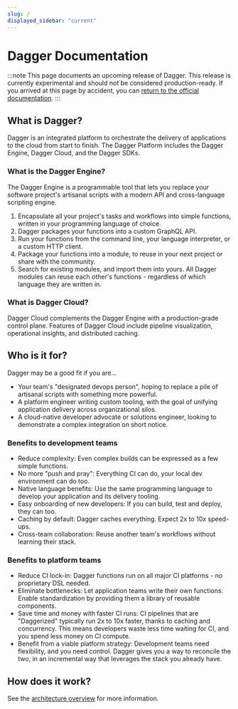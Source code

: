 ```yaml
---
slug: /
displayed_sidebar: "current"
---
```


# Dagger Documentation

:::note
This page documents an upcoming release of Dagger. This release
is currently experimental and should not be considered production-ready. If you
arrived at this page by accident, you can [return to the official
documentation](https://docs.dagger.io/).
:::

## What is Dagger?

Dagger is an integrated platform to orchestrate the delivery of applications to the cloud from start to finish. The Dagger Platform includes the Dagger Engine, Dagger Cloud, and the Dagger SDKs.

### What is the Dagger Engine?

The Dagger Engine is a programmable tool that lets you replace your software project's artisanal scripts with a modern API and cross-language scripting engine.

1. Encapsulate all your project's tasks and workflows into simple functions, written in your programming language of choice.
2. Dagger packages your functions into a custom GraphQL API.
3. Run your functions from the command line, your language interpreter, or a custom HTTP client.
4. Package your functions into a module, to reuse in your next project or share with the community.
5. Search for existing modules, and import them into yours. All Dagger modules can reuse each other's functions - regardless of which language they are written in.

### What is Dagger Cloud?

Dagger Cloud complements the Dagger Engine with a production-grade control plane. Features of Dagger Cloud include pipeline visualization, operational insights, and distributed caching.

## Who is it for?

Dagger may be a good fit if you are...

- Your team's "designated devops person", hoping to replace a pile of artisanal scripts with something more powerful.
- A platform engineer writing custom tooling, with the goal of unifying application delivery across organizational silos.
- A cloud-native developer advocate or solutions engineer, looking to demonstrate a complex integration on short notice.

### Benefits to development teams

- Reduce complexity: Even complex builds can be expressed as a few simple functions.
- No more "push and pray": Everything CI can do, your local dev environment can do too.
- Native language benefits: Use the same programming language to develop your application and its delivery tooling.
- Easy onboarding of new developers: If you can build, test and deploy, they can too.
- Caching by default: Dagger caches everything. Expect 2x to 10x speed-ups.
- Cross-team collaboration: Reuse another team's workflows without learning their stack.

### Benefits to platform teams

- Reduce CI lock-in: Dagger functions run on all major CI platforms - no proprietary DSL needed.
- Eliminate bottlenecks: Let application teams write their own functions. Enable standardization by providing them a library of reusable components.
- Save time and money with faster CI runs: CI pipelines that are "Daggerized" typically run 2x to 10x faster, thanks to caching and concurrency. This means developers waste less time waiting for CI, and you spend less money on CI compute.
- Benefit from a viable platform strategy: Development teams need flexibility, and you need control. Dagger gives you a way to reconcile the two, in an incremental way that leverages the stack you already have.

## How does it work?

See the [architecture overview](./developer-guide/overview/482011-architecture.mdx) for more information.

